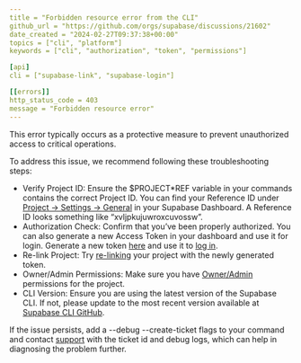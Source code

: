 ```yaml
---
title = "Forbidden resource error from the CLI"
github_url = "https://github.com/orgs/supabase/discussions/21602"
date_created = "2024-02-27T09:37:38+00:00"
topics = ["cli", "platform"]
keywords = ["cli", "authorization", "token", "permissions"]

[api]
cli = ["supabase-link", "supabase-login"]

[[errors]]
http_status_code = 403
message = "Forbidden resource error"
---
```


This error typically occurs as a protective measure to prevent unauthorized access to critical operations.

To address this issue, we recommend following these troubleshooting steps:

- Verify Project ID: Ensure the $PROJECT*REF variable in your commands contains the correct Project ID. You can find your Reference ID under [Project -> Settings -> General](https://supabase.com/dashboard/project/*/settings/general) in your Supabase Dashboard. A Reference ID looks something like “xvljpkujuwroxcuvossw”.
- Authorization Check: Confirm that you’ve been properly authorized. You can also generate a new Access Token in your dashboard and use it for login. Generate a new token [here](https://supabase.com/dashboard/account/tokens) and use it to [log in](https://supabase.com/docs/reference/cli/supabase-login).
- Re-link Project: Try [re-linking](https://supabase.com/docs/reference/cli/supabase-link) your project with the newly generated token.
- Owner/Admin Permissions: Make sure you have [Owner/Admin](https://supabase.com/docs/guides/platform/access-control) permissions for the project.
- CLI Version: Ensure you are using the latest version of the Supabase CLI. If not, please update to the most recent version available at [Supabase CLI GitHub](https://github.com/supabase/cli).

If the issue persists, add a --debug --create-ticket flags to your command and contact [support](https://supabase.com/support) with the ticket id and debug logs, which can help in diagnosing the problem further.
